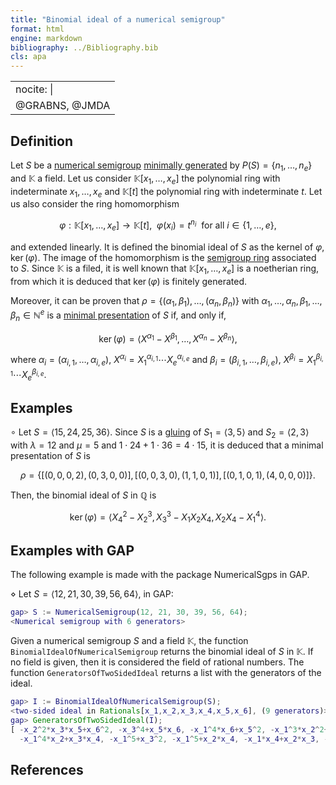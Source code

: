 ```yaml
---
title: "Binomial ideal of a numerical semigroup"
format: html
engine: markdown
bibliography: ../Bibliography.bib
cls: apa
---
```


---
nocite: |
  @GRABNS, @JMDA
---

<!-- Gen-and-relations-Ab-semigroups-and-semigroups-rings -->

## Definition

Let $S$ be a [numerical semigroup](Numerical-semigroup.qmd) [minimally generated](Minimal-set-of-generators.qmd) by $P(S) = \{n_1, \ldots, n_e\}$ and $\mathbb{K}$ a field. Let us consider $\mathbb{K}[x_1, \ldots, x_e]$ the polynomial ring with indeterminate $x_1, \ldots, x_e$ and $\mathbb{K}[t]$ the polynomial ring with indeterminate $t$. Let us also consider the ring homomorphism

$$
\varphi: \mathbb{K}[x_1, \ldots, x_e] \to \mathbb{K}[t], ~~ \varphi(x_i) = t^{n_i} ~~ \text{for all } i \in \{1, \ldots, e\},
$$

and extended linearly. It is defined the binomial ideal of $S$ as the kernel of $\varphi$, $\ker(\varphi)$. The image of the homomorphism is the [semigroup ring](Semigroup-ring.qmd) associated to $S$. Since $\mathbb{K}$ is a filed, it is well known that $\mathbb{K}[x_1, \ldots, x_e]$ is a noetherian ring, from which it is deduced that $\ker(\varphi)$ is finitely generated.

Moreover, it can be proven that $\rho = \{(\alpha_1, \beta_1), \ldots, (\alpha_n, \beta_n)\}$ with $\alpha_1, \ldots, \alpha_n, \beta_1, \ldots, \beta_n \in \mathbb{N}^e$ is a [minimal presentation](Minimal-set-of-generators.qmd) of $S$ if, and only if,

$$
\ker(\varphi) = \langle X^{\alpha_1} - X^{\beta_1}, \ldots, X^{\alpha_n} - X^{\beta_n} \rangle,
$$

where $\alpha_i = (\alpha_{i,1}, \ldots, \alpha_{i,e})$, $X^{\alpha_i} = X_1^{\alpha_{i,1}} \cdots X_e^{\alpha_{i,e}}$ and $\beta_i = (\beta_{i,1}, \ldots, \beta_{i,e})$, $X^{\beta_i} = X_1^{\beta_{i,1}} \cdots X_e^{\beta_{i,e}}$.

## Examples

$\circ$ Let $S = \langle 15, 24, 25, 36 \rangle$. Since $S$ is a [gluing](../Families-NS/NS-gluing.qmd) of $S_1 = \langle 3, 5 \rangle$ and $S_2 = \langle 2, 3 \rangle$ with $\lambda = 12$ and $\mu = 5$ and $1 \cdot 24 + 1 \cdot 36 = 4 \cdot 15$, it is deduced that a minimal presentation of $S$ is

$$
\rho = \{[ (0, 0, 0, 2), (0, 3, 0, 0) ], [ (0, 0, 3, 0), (1, 1, 0, 1) ], [ (0, 1, 0, 1), (4, 0, 0, 0 ) ] \}.
$$

Then, the binomial ideal of $S$ in $\mathbb{Q}$ is

$$
\ker(\varphi) = \langle X_4^{2} - X_2^3, X_3^3 - X_1X_2X_4, X_2X_4 - X_1^4 \rangle.
$$

## Examples with GAP

The following example is made with the package NumericalSgps in GAP.

$\diamond$ Let $S = \langle 12, 21, 30, 39, 56, 64 \rangle$, in GAP:

``` gap
gap> S := NumericalSemigroup(12, 21, 30, 39, 56, 64);
<Numerical semigroup with 6 generators>
```

Given a numerical semigroup $S$ and a field $\mathbb{K}$, the function `BinomialIdealOfNumericalSemigroup` returns the binomial ideal of $S$ in $\mathbb{K}$. If no field is given, then it is considered the field of rational numbers. The function `GeneratorsOfTwoSidedIdeal` returns a list with the generators of the ideal.

``` gap
gap> I := BinomialIdealOfNumericalSemigroup(S);
<two-sided ideal in Rationals[x_1,x_2,x_3,x_4,x_5,x_6], (9 generators)>
gap> GeneratorsOfTwoSidedIdeal(I);
[ -x_2^2*x_3*x_5+x_6^2, -x_3^4+x_5*x_6, -x_1^4*x_6+x_5^2, -x_1^3*x_2^2+x_4^2,
  -x_1^4*x_2+x_3*x_4, -x_1^5+x_3^2, -x_1^5+x_2*x_4, -x_1*x_4+x_2*x_3, -x_1*x_3+x_2^2 ]
```

## References

::: {#refs}

:::